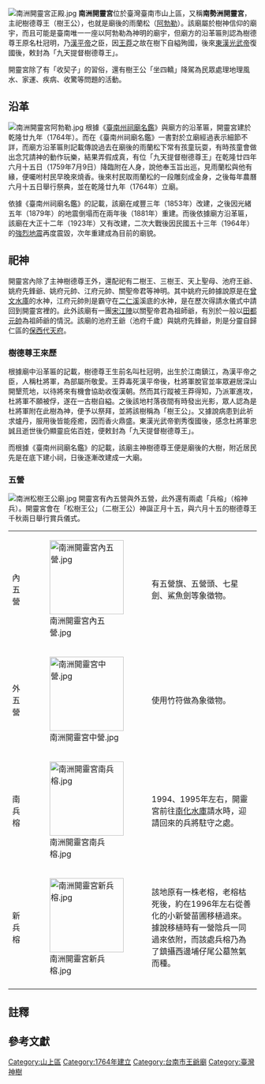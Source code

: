 {{coord|23.102047|120.353410|display=title}}
{{東亞廟宇
| name = 南洲開靈宮
| img = File:南洲開靈宮 (2016).jpg
| img_capt = 
| image_width = 250px
| location = {{ROC-TWN}}[[臺南市|臺南市]][[山上區|山上區]]南洲里7鄰158號{{r|樹神}}
| god = 樹德尊王
| type = 
| struct = 
| open_year = 乾隆廿九年（1764年）
| cere_date = 農曆六月十五日{{r|樹神}}
|}}
[[File:南洲開靈宮正殿.jpg|thumb]]
'''南洲開靈宮'''位於臺灣臺南市山上區，又稱'''南勢洲開靈宮'''{{NoteTag|「南勢洲」是舊地名，原本是菜寮溪流域的沙洲地，後來因為菜寮溪改道而變成新耕地{{r|祀神故事}}。該地位於菜寮溪之南，故稱「南勢洲」，北邊則是北勢洲{{r|祀神故事}}。}}，主祀樹德尊王（樹王公），也就是廟後的雨蘭松（[[阿勃勒|阿勃勒]]）{{r|祀神故事}}{{r|樹神}}。該廟屬於樹神信仰的廟宇，而且可能是臺南唯一一座以阿勃勒為神明的廟宇{{NoteTag|臺灣樹神信仰主要的對象多為[[榕樹|榕樹]]與[[茄苳樹|茄苳樹]]，少數為[[樟樹|樟樹]]、[[莿桐|莿桐]]、芒果樹{{r|祀神故事}}。}}，但廟方的沿革匾則認為樹德尊王原名杜冠明，乃[[漢平帝|漢平帝]]之臣，因[[王莽|王莽]]之故在樹下自縊殉國，後來[[東漢光武帝|東漢光武帝]]復國後，敕封為「九天提督樹德尊王」{{r|祀神故事}}{{r|樹神}}{{r|相}}。

開靈宮除了有「收契子」的習俗，還有樹王公「坐四轎」降駕為民眾處理地理風水、家運、疾病、收驚等問題的活動{{r|樹神}}。

== 沿革 ==
[[File:南洲開靈宮阿勃勒.jpg|thumb]]
根據《[[臺南州祠廟名鑑|臺南州祠廟名鑑]]》與廟方的沿革匾，開靈宮建於乾隆廿九年（1764年）{{r|祀神故事}}{{r|樹神}}{{r|相}}。而在《臺南州祠廟名鑑》一書對於立廟經過表示細節不詳{{r|相}}，而廟方沿革匾則記載傳說過去在廟後的雨蘭松下常有孩童玩耍，有時孩童會做出念咒請神的動作玩樂，結果弄假成真，有位「九天提督樹德尊王」在乾隆廿四年六月十五日（1759年7月9日）降臨附在人身，說他奉玉旨出巡，見雨蘭松與他有緣，便囑咐村民早晚來燒香{{r|祀神故事}}{{r|樹神}}。後來村民取雨蘭松的一段雕刻成金身，之後每年農曆六月十五日舉行祭典，並在乾隆廿九年（1764年）立廟{{r|祀神故事}}{{r|樹神}}。

依據《臺南州祠廟名鑑》的記載，該廟在咸豐三年（1853年）改建，之後因光緒五年（1879年）的地震倒塌而在兩年後（1881年）重建{{r|相}}。而後依據廟方沿革匾，該廟在大正十二年（1923年）又有改建，二次大戰後因民國五十三年（1964年）的[[1964年白河地震|強烈地震]]再度震毀，次年重建成為目前的廟貌{{r|祀神故事}}{{r|樹神}}。

== 祀神 ==
開靈宮內除了主神樹德尊王外，還配祀有二樹王、三樹王、天上聖母、池府王爺{{NoteTag|以上諸神也見於《臺南州祠廟名鑑》的記載{{r|相}}。}}、姚府先鋒爺、姚府元帥、江府元帥、關聖帝君等神明{{r|樹神}}。其中姚府元帥據說原是在[[曾文水庫|曾文水庫]]的水神{{NoteTag|據說是在1992年左右迎請回來{{r|五營溪南}}。1994年左右迎請回姚府千歲，據說兩神是兄弟關係{{r|五營溪南}}。}}，江府元帥則是霸守在[[二仁溪|二仁溪]]溪底的水神，是在歷次得請水儀式中請回到開靈宮裡的{{r|樹神}}。此外該廟有一團[[宋江陣|宋江陣]]以關聖帝君為祖師爺，有別於一般以[[田都元帥|田都元帥]]為祖師爺的情況{{NoteTag|據廟方說法是因為該陣是從[[山西省|山西]]學藝回來之故{{r|樹神}}。}}{{r|樹神}}。該廟的池府王爺（池府千歲）與姚府先鋒爺，則是分靈自歸仁區的[[保西代天府|保西代天府]]{{r|神明傳說}}。

=== 樹德尊王來歷 ===
根據廟中沿革匾的記載，樹德尊王生前名叫杜冠明，出生於江南鎮江，為漢平帝之臣，人稱杜將軍，為部屬所敬愛{{r|祀神故事}}{{r|樹神}}。王莽毒死漢平帝後，杜將軍脫官並率眾避居深山開墾荒地，以待將來有機會協助收復漢朝{{r|祀神故事}}{{r|樹神}}。然而其行蹤被王莽得知，乃派軍進攻，杜將軍不願被俘，遂在一古樹自縊{{r|祀神故事}}{{r|樹神}}。之後該地村落夜間有時發出光影，眾人認為是杜將軍附在此樹為神，便予以祭拜，並將該樹稱為「樹王公」{{r|祀神故事}}{{r|樹神}}。又據說病患到此祈求爐丹，服用後皆能痊癒，因而香火鼎盛{{r|祀神故事}}{{r|樹神}}。東漢光武帝劉秀復國後，感念杜將軍忠誠且逝世後仍顯靈庇佑百姓，便敕封為「九天提督樹德尊王」{{r|祀神故事}}{{r|樹神}}。

而根據《臺南州祠廟名鑑》的記載，該廟主神樹德尊王便是廟後的大樹，附近居民先是在底下建小祠，日後逐漸改建成一大廟{{r|相}}。

=== 五營 ===
[[File:南洲松樹王公廟.jpg|thumb]]
開靈宮有內五營與外五營，此外還有兩處「兵榕」（榕神兵）{{r|五營溪南}}。開靈宮會在「松樹王公」（二樹王公）{{NoteTag|原樹位在開靈宮西南，因為在開靈宮境域內，所以神像被受邀到開靈宮坐鎮，原本榕樹前的小祠則留有神位{{r|樹神}}。}}神誕正月十五，與六月十五的樹德尊王千秋兩日舉行賞兵儀式{{r|五營溪南}}。
{|class=wikitable
|-
|內五營||[[File:南洲開靈宮內五營.jpg|150px]]||有五營旗、五營頭、七星劍、鯊魚劍等象徵物{{r|五營溪南}}。
|-
|外五營||[[File:南洲開靈宮中營.jpg|150px]]||使用竹符做為象徵物{{r|五營溪南}}。
|-
|南兵榕||[[File:南洲開靈宮南兵榕.jpg|150px]]||1994、1995年左右，開靈宮前往[[南化水庫|南化水庫]]請水時，迎請回來的兵將駐守之處{{r|五營溪南}}{{r|樹神}}。
|-
|新兵榕||[[File:南洲開靈宮新兵榕.jpg|150px]]||該地原有一株老榕，老榕枯死後，約在1996年左右從善化的小新營苗圃移植過來{{r|五營溪南}}{{r|樹神}}。據說移植時有一營陰兵一同過來依附，而該處兵榕乃為了鎮攝西邊埔仔尾公墓煞氣而種{{r|樹神}}。
|-
|}

== 註釋 ==
{{NoteFoot}}

== 參考文獻 ==
{{reflist|refs=
<ref name="祀神故事">{{cite book|author=黄文博 |title=《南瀛祀神故事誌》|publisher=臺南縣政府 |isbn=978-986-01-7700-8 |date=2009-03 |pages=頁263─269 }}</ref>
<ref name="樹神">{{cite book|author=周政賢 |title=《南瀛樹神誌》|publisher=臺南縣政府 |isbn=978-986-02-0662-3 |date=2009-11 |pages=頁271─277、278}}</ref>
<ref name="五營溪南">{{cite book|author=黄文博 |title=《南瀛五營誌 溪南篇》|publisher=臺南縣政府 |isbn=986-00-4519-4 |date=2006-04 |pages=頁126─128 }}</ref>
<ref name="相">{{cite book|author=相良吉哉 |title=《[[臺南州祠廟名鑑|臺南州祠廟名鑑]]》 |date=1933-08-18 |language=ja |edition=嘉邑城隍廟2002年3月再版 |publisher=臺灣日日新報社臺南支局 |location=臺南市錦町二丁目七七番地 |pages=頁84 }}</ref>
<ref name="神明傳說">{{cite book|author=許書銘、簡辰全、洪郁程 |title=《南瀛神明傳說誌》|publisher=臺南縣政府 |isbn=978-986-02-3581-4 |date=2010-06 |pages=頁345}}</ref>
}}

{{commonscat|Nanzhou Kailing Temple}}

[[Category:山上區|Category:山上區]]
[[Category:1764年建立|Category:1764年建立]]

[[Category:台南市王爺廟|Category:台南市王爺廟]]
[[Category:臺灣神樹|Category:臺灣神樹]]